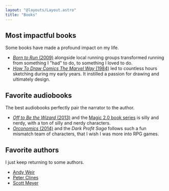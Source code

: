 ```yaml
---
layout: "@layouts/Layout.astro"
title: "Books"
---
```


## Most impactful books

Some books have made a profound impact on my life.

- [*Born to Run* (2009)](https://www.audible.com/pd/Born-to-Run-Audiobook/B002V8KTYG) alongside local running groups transformed running from something I "had" to do, to something I loved to do.
- [*How To Draw Comics The Marvel Way* (1984)](https://www.amazon.com/dp/0671530771/) led to countless hours sketching during my early years. It instilled a passion for drawing and ultimately design.

## Favorite audiobooks

The best audiobooks perfectly pair the narrator to the author.

- [*Off to Be the Wizard* (2013)](https://www.audible.com/pd/Off-to-Be-the-Wizard-Audiobook/B00IIS32NI) and the [Magic 2.0 book series](https://www.audible.com/series/Magic-20-Audiobooks/B00MQ2WZIK) is silly and nerdy, with a ton of silly and nerdy characters.
- [*Orconomics* (2014)](https://www.audible.com/pd/Orconomics-A-Satire-Audiobook/B01NBM9OC1) and the *Dark Profit Saga* follows such a fun mismatch team of characters, that I wish I was more into RPG games.

## Favorite authors

I just keep returning to some authors.

- [Andy Weir](https://www.audible.com/author/Andy-Weir/B00G0WYW92)
- [Peter Clines](https://www.audible.com/author/Peter-Clines/B0039LGSLW)
- [Scott Meyer](https://www.audible.com/author/Scott-Meyer/B0034PJ05E)
